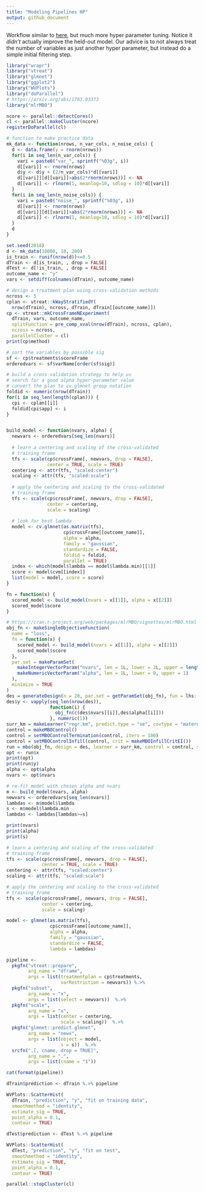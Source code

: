 ```yaml
---
title: "Modeling Pipelines HP"
output: github_document
---
```


Workflow similar to [here](https://github.com/WinVector/vtreat/blob/master/extras/ModelingPipelines.md), but much more hyper parameter tuning.  Notice it *didn't* actually improve the held-out model.  Our advice is to not always treat the number of variables as just another hyper parameter, but instead do a simple initial filtering step.


```r
library("wrapr")
library("vtreat")
library("glmnet")
library("ggplot2")
library("WVPlots")
library("doParallel")
# https://arxiv.org/abs/1703.03373
library("mlrMBO")

ncore <- parallel::detectCores()
cl <- parallel::makeCluster(ncore)
registerDoParallel(cl)

# function to make practice data
mk_data <- function(nrows, n_var_cols, n_noise_cols) {
  d <- data.frame(y = rnorm(nrows))
  for(i in seq_len(n_var_cols)) {
    vari = paste0("var_", sprintf("%03g", i))
    d[[vari]] <- rnorm(nrows)
    d$y <- d$y + (2/n_var_cols)*d[[vari]]
    d[[vari]][d[[vari]]>abs(2*rnorm(nrows))] <- NA
    d[[vari]] <- rlnorm(1, meanlog=10, sdlog = 10)*d[[vari]]
  }
  for(i in seq_len(n_noise_cols)) {
    vari = paste0("noise_", sprintf("%03g", i))
    d[[vari]] <- rnorm(nrows)
    d[[vari]][d[[vari]]>abs(2*rnorm(nrows))] <- NA
    d[[vari]] <- rlnorm(1, meanlog=10, sdlog = 10)*d[[vari]]
  }
  d
}

set.seed(2018)
d <- mk_data(10000, 10, 200)
is_train <- runif(nrow(d))<=0.5
dTrain <- d[is_train, , drop = FALSE]
dTest <- d[!is_train, , drop = FALSE]
outcome_name <- "y"
vars <- setdiff(colnames(dTrain), outcome_name)

# design a treatment plan using cross-validation methods
ncross <- 5
cplan <- vtreat::kWayStratifiedY(
  nrow(dTrain), ncross, dTrain, dTrain[[outcome_name]])
cp <- vtreat::mkCrossFrameNExperiment(
  dTrain, vars, outcome_name,
  splitFunction = pre_comp_xval(nrow(dTrain), ncross, cplan),
  ncross = ncross,
  parallelCluster = cl)
print(cp$method)

# sort the variables by possible sig
sf <- cp$treatments$scoreFrame
orderedvars <- sf$varName[order(sf$sig)]

# build a cross-validation strategy to help us
# search for a good alpha hyper-parameter value
# convert the plan to cv.glmnet group notation
foldid <- numeric(nrow(dTrain))
for(i in seq_len(length(cplan))) {
  cpi <- cplan[[i]]
  foldid[cpi$app] <- i
}


build_model <- function(nvars, alpha) {
  newvars <- orderedvars[seq_len(nvars)]
  
  # learn a centering and scaling of the cross-validated 
  # training frame
  tfs <- scale(cp$crossFrame[, newvars, drop = FALSE], 
               center = TRUE, scale = TRUE)
  centering <- attr(tfs, "scaled:center")
  scaling <- attr(tfs, "scaled:scale")
  
  # apply the centering and scaling to the cross-validated 
  # training frame
  tfs <- scale(cp$crossFrame[, newvars, drop = FALSE],
               center = centering,
               scale = scaling)
  
  # look for best lambda
  model <- cv.glmnet(as.matrix(tfs), 
                     cp$crossFrame[[outcome_name]],
                     alpha = alpha,
                     family = "gaussian", 
                     standardize = FALSE,
                     foldid = foldid, 
                     parallel = TRUE)
  index <- which(model$lambda == model$lambda.min)[[1]]
  score <- model$cvm[[index]]
  list(model = model, score = score)
}

fn = function(x) {
  scored_model <- build_model(nvars = x[[1]], alpha = x[[2]])
  scored_model$score
}

# https://cran.r-project.org/web/packages/mlrMBO/vignettes/mlrMBO.html
obj_fn <- makeSingleObjectiveFunction(
  name = "loss",
  fn = function(x) {
    scored_model <- build_model(nvars = x[[1]], alpha = x[[2]])
    scored_model$score
  },
  par.set = makeParamSet(
    makeIntegerVectorParam("nvars", len = 1L, lower = 2L, upper = length(orderedvars)),
    makeNumericVectorParam("alpha", len = 1L, lower = 0, upper = 1)
  ),
  minimize = TRUE
)
des = generateDesign(n = 20, par.set = getParamSet(obj_fn), fun = lhs::randomLHS)
des$y <- vapply(seq_len(nrow(des)),
                function(i) {
                  obj_fn(c(des$nvars[[i]],des$alpha[[i]]))
                }, numeric(1))
surr_km = makeLearner("regr.km", predict.type = "se", covtype = "matern3_2", control = list(trace = FALSE))
control = makeMBOControl()
control = setMBOControlTermination(control, iters = 100)
control = setMBOControlInfill(control, crit = makeMBOInfillCritEI())
run = mbo(obj_fn, design = des, learner = surr_km, control = control, show.info = TRUE)
opt <- run$x
print(opt)
print(run$y)
alpha <- opt$alpha
nvars <- opt$nvars

# re-fit model with chosen alpha and nvars
m <- build_model(nvars, alpha)
newvars <- orderedvars[seq_len(nvars)]
lambdas <- m$model$lambda
s <- m$model$lambda.min
lambdas <- lambdas[lambdas>=s]

print(nvars)
print(alpha)
print(s)

# learn a centering and scaling of the cross-validated 
# training frame
tfs <- scale(cp$crossFrame[, newvars, drop = FALSE], 
             center = TRUE, scale = TRUE)
centering <- attr(tfs, "scaled:center")
scaling <- attr(tfs, "scaled:scale")

# apply the centering and scaling to the cross-validated 
# training frame
tfs <- scale(cp$crossFrame[, newvars, drop = FALSE],
             center = centering,
             scale = scaling)

model <- glmnet(as.matrix(tfs), 
                cp$crossFrame[[outcome_name]],
                alpha = alpha,
                family = "gaussian", 
                standardize = FALSE,
                lambda = lambdas)

pipeline <-
  pkgfn("vtreat::prepare",
        arg_name = "dframe", 
        args = list(treatmentplan = cp$treatments,
                    varRestriction = newvars)) %.>%
  pkgfn("subset",
        arg_name = "x",
        args = list(select = newvars))  %.>%
  pkgfn("scale",
        arg_name = "x",
        args = list(center = centering,
                    scale = scaling))  %.>%
  pkgfn("glmnet::predict.glmnet",
        arg_name = "newx",
        args = list(object = model,
                    s = s))  %.>%
  srcfn(".[, cname, drop = TRUE]",
        arg_name = ".",
        args = list(cname = "1"))

cat(format(pipeline))

dTrain$prediction <- dTrain %.>% pipeline

WVPlots::ScatterHist(
  dTrain, "prediction", "y", "fit on training data",
  smoothmethod = "identity",
  estimate_sig = TRUE,
  point_alpha = 0.1,
  contour = TRUE)

dTest$prediction <- dTest %.>% pipeline

WVPlots::ScatterHist(
  dTest, "prediction", "y", "fit on test",
  smoothmethod = "identity",
  estimate_sig = TRUE,
  point_alpha = 0.1,
  contour = TRUE)

parallel::stopCluster(cl)
```


